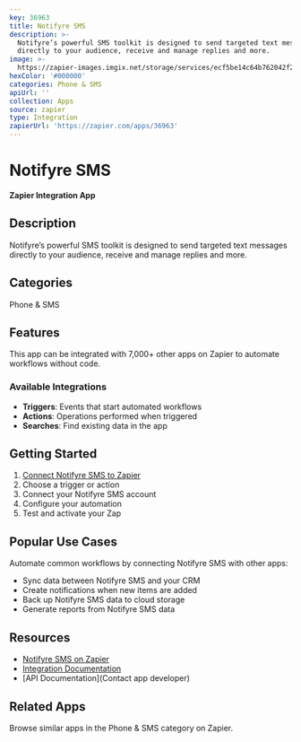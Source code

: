 ```yaml
---
key: 36963
title: Notifyre SMS
description: >-
  Notifyre’s powerful SMS toolkit is designed to send targeted text messages
  directly to your audience, receive and manage replies and more.
image: >-
  https://zapier-images.imgix.net/storage/services/ecf5be14c64b762042f21bb402338312.png?auto=format%2Ccompress&ixlib=python-3.0.0&q=50
hexColor: '#000000'
categories: Phone & SMS
apiUrl: ''
collection: Apps
source: zapier
type: Integration
zapierUrl: 'https://zapier.com/apps/36963'
---
```

# Notifyre SMS

**Zapier Integration App**

## Description

Notifyre’s powerful SMS toolkit is designed to send targeted text messages directly to your audience, receive and manage replies and more.

## Categories

Phone & SMS

## Features

This app can be integrated with 7,000+ other apps on Zapier to automate workflows without code.

### Available Integrations

- **Triggers**: Events that start automated workflows
- **Actions**: Operations performed when triggered
- **Searches**: Find existing data in the app

## Getting Started

1. [Connect Notifyre SMS to Zapier](https://zapier.com/apps/36963)
2. Choose a trigger or action
3. Connect your Notifyre SMS account
4. Configure your automation
5. Test and activate your Zap

## Popular Use Cases

Automate common workflows by connecting Notifyre SMS with other apps:

- Sync data between Notifyre SMS and your CRM
- Create notifications when new items are added
- Back up Notifyre SMS data to cloud storage
- Generate reports from Notifyre SMS data

## Resources

- [Notifyre SMS on Zapier](https://zapier.com/apps/36963)
- [Integration Documentation](https://zapier.com/apps/36963/integrations)
- [API Documentation](Contact app developer)

## Related Apps

Browse similar apps in the Phone & SMS category on Zapier.
